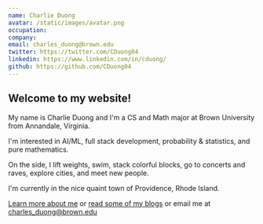 ```yaml
---
name: Charlie Duong
avatar: /static/images/avatar.png
occupation:
company:
email: charles_duong@brown.edu
twitter: https://twitter.com/CDuong04
linkedin: https://www.linkedin.com/in/cduong/
github: https://github.com/CDuong04
---
```


## Welcome to my website!

My name is Charlie Duong and I'm a CS and Math major at Brown University from Annandale, Virginia.

I'm interested in AI/ML, full stack development, probability & statistics, and pure mathematics.

On the side, I lift weights, swim, stack colorful blocks, go to concerts and raves, explore cities, and meet new people.

I'm currently in the nice quaint town of Providence, Rhode Island.

[Learn more about me](/about) or [read some of my blogs](/blog) or email me at [charles_duong@brown.edu](mailto:charles_duong@brown.edu)
